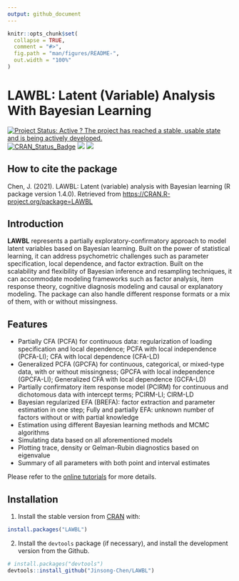 ```yaml
---
output: github_document
---
```


<!-- README.md is generated from README.Rmd. Please edit that file -->

```r
knitr::opts_chunk$set(
  collapse = TRUE,
  comment = "#>",
  fig.path = "man/figures/README-",
  out.width = "100%"
)
```

<!-- Global site tag (gtag.js) - Google Analytics -->
<script async src="https://www.googletagmanager.com/gtag/js?id=G-6XKC5E4PWL"></script>
<script>
  window.dataLayer = window.dataLayer || [];
  function gtag(){dataLayer.push(arguments);}
  gtag('js', new Date());

  gtag('config', 'G-6XKC5E4PWL');
</script>


# LAWBL: Latent (Variable) Analysis With Bayesian Learning

[![Project Status: Active ? The project has reached a stable, usable state and is being actively developed.](http://www.repostatus.org/badges/latest/active.svg)](https://www.repostatus.org/)
[![CRAN_Status_Badge](http://www.r-pkg.org/badges/version/LAWBL)](https://cran.r-project.org/package=LAWBL)
[![](https://cranlogs.r-pkg.org/badges/LAWBL?color=brightgreen)](https://cran.r-project.org/package=LAWBL)
[![](http://cranlogs.r-pkg.org/badges/grand-total/LAWBL?color=green)](https://cran.r-project.org/package=LAWBL)


## How to cite the package

Chen, J. (2021). LAWBL: Latent (variable) analysis with Bayesian learning (R package version 1.4.0). Retrieved from [https://CRAN.R-project.org/package=LAWBL](https://CRAN.R-project.org/package=LAWBL)


## Introduction

**LAWBL** represents a partially exploratory-confirmatory approach to model latent variables based on Bayesian learning. Built on the power of statistical learning, it can address psychometric challenges such as parameter specification, local dependence, and factor extraction. Built on the scalability and flexibility of Bayesian inference and resampling techniques, it can accommodate modeling frameworks such as factor analysis, item response theory, cognitive diagnosis modeling and causal or explanatory modeling. The package can also handle different response formats or a mix of them, with or without missingness.

## Features

* Partially CFA (PCFA) for continuous data: regularization of loading specification and local dependence; PCFA with local independence (PCFA-LI); CFA with local dependence (CFA-LD)
* Generalized PCFA (GPCFA) for continuous, categorical, or mixed-type data, with or without missingness; GPCFA with local independence (GPCFA-LI); Generalized CFA with local dependence (GCFA-LD)
* Partially confirmatory item response model (PCIRM) for continuous and dichotomous data with intercept terms; PCIRM-LI; CIRM-LD
* Bayesian regularized EFA (BREFA): factor extraction and parameter estimation in one step; Fully and partially EFA: unknown number of factors without or with partial knowledge
* Estimation using different Bayesian learning methods and MCMC algorithms
* Simulating data based on all aforementioned models
* Plotting trace, density or Gelman-Rubin diagnostics based on eigenvalue
* Summary of all parameters with both point and interval estimates

Please refer to the [online tutorials](https://jinsong-chen.github.io/LAWBL/articles/LAWBL.html) for more details.


## Installation

1) Install the stable version from [CRAN](https://CRAN.R-project.org) with:

``` r
install.packages("LAWBL")
```

2) Install the `devtools` package (if necessary), and install the development version from the Github.

```r
# install.packages("devtools")
devtools::install_github("Jinsong-Chen/LAWBL")
```
